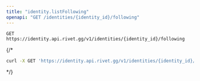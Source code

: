 ```yaml
---
title: "identity.listFollowing"
openapi: "GET /identities/{identity_id}/following"
---
```


```
GET https://identity.api.rivet.gg/v1/identities/{identity_id}/following
```


{/*<RequestExample>
```bash curl
curl -X GET 'https://identity.api.rivet.gg/v1/identities/{identity_id}/following'
```
</RequestExample>*/}
